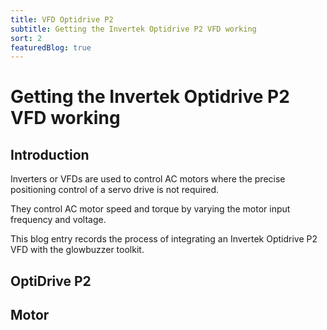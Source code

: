```yaml
---
title: VFD Optidrive P2
subtitle: Getting the Invertek Optidrive P2 VFD working
sort: 2
featuredBlog: true
---
```


# Getting the Invertek Optidrive P2 VFD working

## Introduction

Inverters or VFDs are used to control AC motors where the precise positioning control of a servo drive is not required.

They control AC motor speed and torque by varying the motor input frequency and voltage.

This blog entry records the process of integrating an Invertek Optidrive P2 VFD with the glowbuzzer toolkit.

## OptiDrive P2


## Motor


